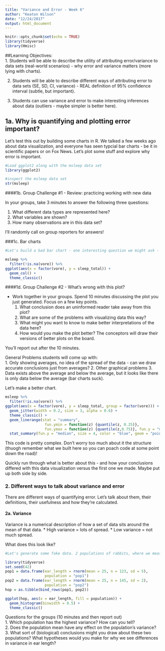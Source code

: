 ```yaml
---
title: "Variance and Error - Week 6"
author: "Keaton Wilson"
date: "12/24/2017"
output: html_document
---
```


```r
knitr::opts_chunk$set(echo = TRUE)
library(tidyverse)
library(Hmisc)
```
##Learning Objectives:  
  1. Students will be able to describe the utility of attributing error/variance to data sets (real-world scenarios) - why error and variance matters (more lying with charts).
  
  2. Students will be able to describe different ways of attributing error to data sets (SE, SD, CI, variance) - REAL definition of 95% confidence interval (subtle, but important).
  
  3. Students can use variance and error to make interesting inferences about data (outliers - maybe simpler is better here).  


## 1a. Why is quantifying and plotting error important?

Let's test this out by building some charts in R. We talked a few weeks ago about data visualization, and everyone has seen typcial bar charts - be it in scientific papers or on Fox News. Let's plot some stuff and explore why error is important.

```r
#Load ggplot2 along with the msleep data set
library(ggplot2)

#inspect the msleep data set
str(msleep) 
```

####1b. Group Challenge #1 - Review: practicing working with new data

In your groups, take 3 minutes to answer the following three questions:

1. What different data types are represented here?
2. What variables are shown?
3. How many observations are in this data set?

I'll randomly call on group reporters for answers!

###1c. Bar charts

```r
#Let's build a bad bar chart - one interesting question we might ask - what is the difference in time spent sleeping across different feeding types? i.e. do herbivores sleep more than carnivores?

msleep %>%
  filter(!is.na(vore)) %>%
ggplot(aes(x = factor(vore), y = sleep_total)) +
  geom_col() + 
  theme_classic()
```

####1d. Group Challenge #2 - What's wrong with this plot?

  * Work together in your groups. Spend 10 minutes discussing the plot you just generated. Focus on a few key points. 
    1. What conclusion does an uninformed reader take away from this plot?
    2. What are some of the problems with visualizing data this way?
    3. What might you want to know to make better interpretations of the data here?
    4. How would you make the plot better? The conceptors will draw their versions of better plots on the board. 
    
  You'll report out after the 10 minutes. 
  
  General Problems students will come up with:  
  1. Only showing averages, no idea of the spread of the data - can we draw accurate conclusions just from averages?
  2. Other graphical problems
  3. Data exists above the average and below the average, but it looks like there is only data below the average (bar charts suck). 
  
Let's make a better chart.

``` r
msleep %>%
  filter(!is.na(vore)) %>%
ggplot(aes(x = factor(vore), y = sleep_total, group = factor(vore))) +
  geom_jitter(width = 0.2, size = 3, alpha = 0.6) + 
  theme_classic() +
  geom_linerange(stat = "summary",
                  fun.ymin = function(z) {quantile(z, 0.25)},
                  fun.ymax = function(z) {quantile(z,0.75)}, fun.y = "median") +
  stat_summary(fun.y = "median", size = 4, color = "blue", geom = "point", alpha = 0.6)
```

This code is pretty complex. Don't worry too much about it the structure (thuogh remember what we built here so you can poach code at some point down the road)!

Quickly run through what is better about this - and how your conclusions differed with this data visualization versus the first one we made. Maybe put up both side by side.

### 2. Different ways to talk about variance and error

There are different ways of quantifying error. Let's talk about them, their definitions, their usefulness and how they're calculated. 

#### 2a. Variance

Variance is a numerical description of how a set of data sits around the mean of that data. 
  * High variance = lots of spread.
  * Low variance = not much spread.
  
What does this look like?

```r
#Let's generate some fake data. 2 populations of rabbits, where we measured ear length. 

library(tidyverse)
set.seed(42)
pop1 = data.frame(ear_length = rnorm(mean = 25, n = 123, sd = 5),
                  population = "pop1")
pop2 = data.frame(ear_length = rnorm(mean = 25, n = 145, sd = 2),
                  population = "pop2")
hop = as.tibble(bind_rows(pop1, pop2))

ggplot(hop, aes(x = ear_length, fill = population)) +
  geom_histogram(binwidth = 0.5) +
  theme_classic()
```

Questions for the groups (10 minutes and then report out)  
  1. Which population has the highest variance? How can you tell?  
  2. Does the population mean have any effect on the population's variance?  
  3. What sort of (biological) conclusions might you draw about these two populations? What hypotheses would you make for why we see differences in variance in ear length?  



